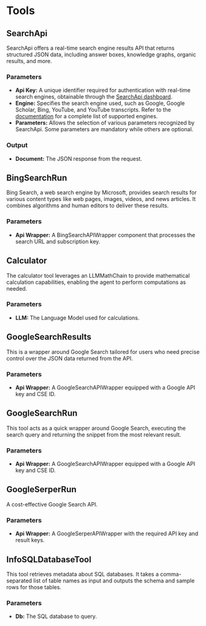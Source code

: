 
# Tools

## SearchApi

SearchApi offers a real-time search engine results API that returns structured JSON data, including answer boxes, knowledge graphs, organic results, and more.

### Parameters

- **Api Key:** A unique identifier required for authentication with real-time search engines, obtainable through the [SearchApi dashboard](https://www.searchapi.io/).
- **Engine:** Specifies the search engine used, such as Google, Google Scholar, Bing, YouTube, and YouTube transcripts. Refer to the [documentation](https://www.searchapi.io/docs/google) for a complete list of supported engines.
- **Parameters:** Allows the selection of various parameters recognized by SearchApi. Some parameters are mandatory while others are optional.

### Output

- **Document:** The JSON response from the request.

## BingSearchRun

Bing Search, a web search engine by Microsoft, provides search results for various content types like web pages, images, videos, and news articles. It combines algorithms and human editors to deliver these results.

### Parameters

- **Api Wrapper:** A BingSearchAPIWrapper component that processes the search URL and subscription key.

## Calculator

The calculator tool leverages an LLMMathChain to provide mathematical calculation capabilities, enabling the agent to perform computations as needed.

### Parameters

- **LLM:** The Language Model used for calculations.

## GoogleSearchResults

This is a wrapper around Google Search tailored for users who need precise control over the JSON data returned from the API.

### Parameters

- **Api Wrapper:** A GoogleSearchAPIWrapper equipped with a Google API key and CSE ID.

## GoogleSearchRun

This tool acts as a quick wrapper around Google Search, executing the search query and returning the snippet from the most relevant result.

### Parameters

- **Api Wrapper:** A GoogleSearchAPIWrapper equipped with a Google API key and CSE ID.

## GoogleSerperRun

A cost-effective Google Search API.

### Parameters

- **Api Wrapper:** A GoogleSerperAPIWrapper with the required API key and result keys.

## InfoSQLDatabaseTool

This tool retrieves metadata about SQL databases. It takes a comma-separated list of table names as input and outputs the schema and sample rows for those tables.

### Parameters

- **Db:** The SQL database to query.
